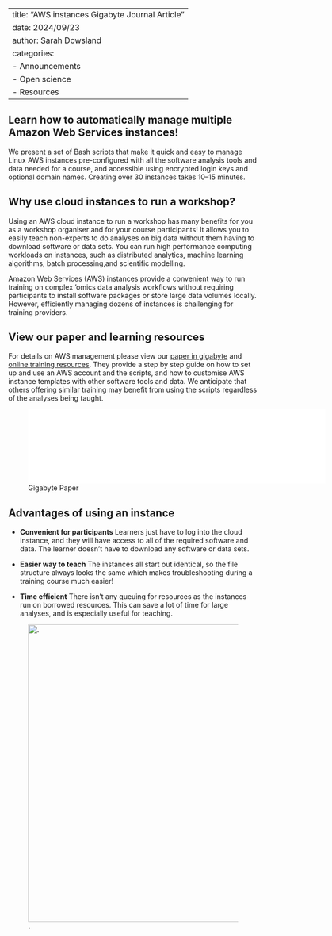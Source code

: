 
---
title: "AWS instances Gigabyte Journal Article"
date: 2024/09/23
author: Sarah Dowsland
categories:
  - Announcements
  - Open science
  - Resources
---

## Learn how to automatically manage multiple Amazon Web Services instances!

We present a set of Bash scripts that make it quick and easy to manage Linux AWS instances pre-configured with all the software analysis tools and data needed for a course, and accessible using encrypted login keys and optional domain names. Creating over 30 instances takes 10–15 minutes.

## Why use cloud instances to run a workshop?

Using an AWS cloud instance to run a workshop has many benefits for you as a workshop organiser and for your course participants! It allows you to easily teach non-experts to do analyses on big data without them having to download software or data sets. You can run high performance computing workloads on instances, such as distributed analytics, machine learning algorithms, batch processing,and scientific modelling.

Amazon Web Services (AWS) instances provide a convenient way to run training on complex ‘omics data analysis workflows without requiring participants to install software packages or store large data volumes locally. However, efficiently managing dozens of instances is challenging for training providers.

## View our paper and learning resources

For details on AWS management please view our [paper in gigabyte](https://gigabytejournal.com/articles/133) and [online training resources](https://cloud-span.github.io/cloud-admin-guide-v2q/).
They provide a step by step guide on how to set up and use an AWS account and the scripts, and how to customise AWS instance templates with other software tools and data. We anticipate that others offering similar training may benefit from using the scripts regardless of the analyses being taught.

![Gigabyte Paper](gigabyte133.pdf){width=600}

## Advantages of using an instance

-  **Convenient for participants** Learners just have to log into the cloud instance, and they will have access to all of the required software and data. The learner doesn’t have to download any software or data sets.

-  **Easier way to teach** The instances all start out identical, so the file structure always looks the same which makes troubleshooting during a training course much easier!

-  **Time efficient** There isn’t any queuing for resources as the instances run on borrowed resources. This can save a lot of time for large analyses, and is especially useful for teaching.

![.](aws-admin-card-narrow.png){fig-alt="Logo for AWS instances." width="600"} 

